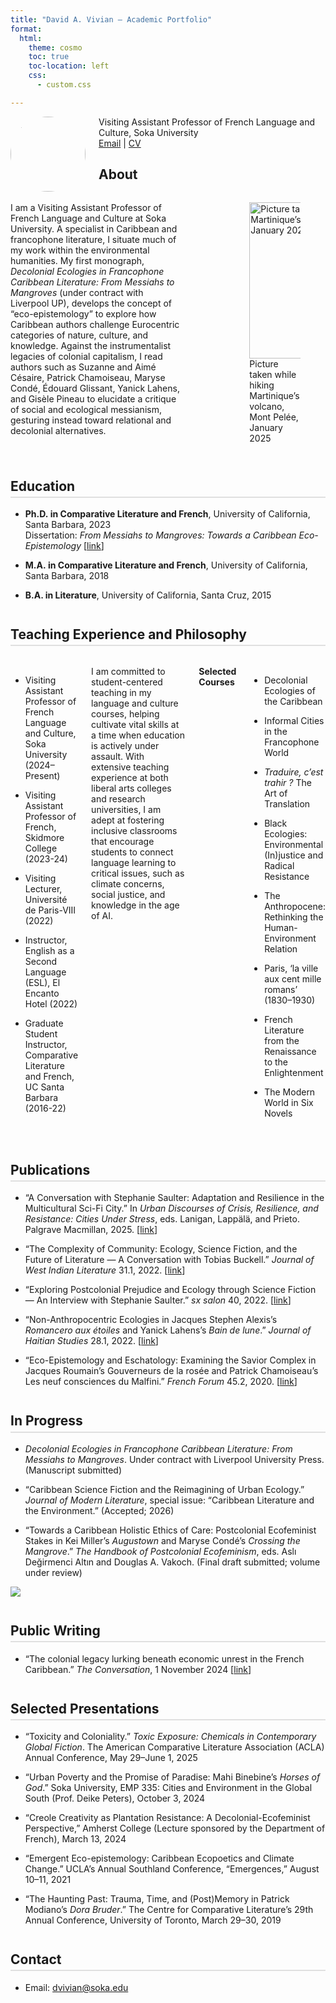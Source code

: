 ```yaml
---
title: "David A. Vivian — Academic Portfolio"
format:
  html:
    theme: cosmo
    toc: true
    toc-location: left
    css: 
      - custom.css

---
```


![](data/imgs/headshot.png){fig-align="left" width=120px style="border-radius: 50%; margin-right: 1.5em; float: left;"}
 
Visiting Assistant Professor of French Language and Culture, Soka University  
[Email](mailto:dvivian@soka.edu) | [CV](CV_September2025_VIVIAN.pdf)


## About
::: columns
:::: {.column width="60%"}
I am a Visiting Assistant Professor of French Language and Culture at Soka University. A specialist in Caribbean and francophone literature, I situate much of my work within the environmental humanities. My first monograph, _Decolonial Ecologies in Francophone Caribbean Literature: From Messiahs to Mangroves_ (under contract with Liverpool UP), develops the concept of “eco-epistemology” to explore how Caribbean authors challenge Eurocentric categories of nature, culture, and knowledge. Against the instrumentalist legacies of colonial capitalism, I read authors such as Suzanne and Aimé Césaire, Patrick Chamoiseau, Maryse Condé, Édouard Glissant, Yanick Lahens, and Gisèle Pineau to elucidate a critique of social and ecological messianism, gesturing instead toward relational and decolonial alternatives.
::::

::: {.column width="5%"}
:::

:::: {.column width="35%"}
![Picture taken while hiking Martinique’s volcano, Mont Pelée, January 2025](data/imgs/martinique-volcano.png){fig-align="center" width=250px}
::::
:::


## Education {.section-title}

- **Ph.D. in Comparative Literature and French**, University of California, Santa Barbara, 2023  
  Dissertation: _From Messiahs to Mangroves: Towards a Caribbean Eco-Epistemology_ [[link](https://www.proquest.com/openview/e0214c5582408015f9e7a6c24c6fdab8/1?pq-origsite=gscholar&cbl=18750&diss=y)]

- **M.A. in Comparative Literature and French**, University of California, Santa Barbara, 2018

- **B.A. in Literature**, University of California, Santa Cruz, 2015


## Teaching Experience and Philosophy {.section-title}

::: columns
- Visiting Assistant Professor of French Language and Culture, Soka University (2024–Present)  
 
- Visiting Assistant Professor of French, Skidmore College (2023-24)  

- Visiting Lecturer, Université de Paris-VIII (2022)

- Instructor, English as a Second Language (ESL), El Encanto Hotel (2022)
  
- Graduate Student Instructor, Comparative Literature and French, UC Santa Barbara (2016-22)

I am committed to student-centered teaching in my language and culture courses, helping cultivate vital skills at a time when education is actively under assault. With extensive teaching experience at both liberal arts colleges and research universities, I am adept at fostering inclusive classrooms that encourage students to connect language learning to critical issues, such as climate concerns, social justice, and knowledge in the age of AI.

**Selected Courses**

- Decolonial Ecologies of the Caribbean

- Informal Cities in the Francophone World

- _Traduire, c’est trahir ?_ The Art of Translation

- Black Ecologies: Environmental (In)justice and Radical Resistance

- The Anthropocene: Rethinking the Human-Environment Relation

- Paris, ‘la ville aux cent mille romans’ (1830–1930)

- French Literature from the Renaissance to the Enlightenment

- The Modern World in Six Novels


:::


## Publications {.section-title}

- "A Conversation with Stephanie Saulter: Adaptation and Resilience in the Multicultural Sci-Fi City." In _Urban Discourses of Crisis, Resilience, and Resistance: Cities Under Stress_, eds. Lanigan, Lappälä, and Prieto. Palgrave Macmillan, 2025. [[link](https://link.springer.com/chapter/10.1007/978-3-031-86897-9_4)]

- "The Complexity of Community: Ecology, Science Fiction, and the Future of Literature — A Conversation with Tobias Buckell." _Journal of West Indian Literature_ 31.1, 2022. [[link](https://www.proquest.com/openview/c1012f2d699d34912c9426d8b0d1e49d/1?pq-origsite=gscholar&cbl=43885)]

- "Exploring Postcolonial Prejudice and Ecology through Science Fiction — An Interview with Stephanie Saulter." _sx salon_ 40, 2022. [[link](https://smallaxe.net/sxsalon/discussions/exploring-postcolonial-prejudice-and-ecology-through-science-fiction)]

- "Non-Anthropocentric Ecologies in Jacques Stephen Alexis’s _Romancero aux étoiles_ and Yanick Lahens’s _Bain de lune_." _Journal of Haitian Studies_ 28.1, 2022. [[link](https://muse.jhu.edu/pub/422/article/885000/summary)]

- "Eco-Epistemology and Eschatology: Examining the Savior Complex in Jacques Roumain’s Gouverneurs de la rosée and Patrick Chamoiseau’s Les neuf consciences du Malfini." _French Forum_ 45.2, 2020. [[link](https://www.jstor.org/stable/27136232)]


## In Progress {.section-title}

- _Decolonial Ecologies in Francophone Caribbean Literature: From Messiahs to Mangroves_. Under contract with Liverpool University Press. (Manuscript submitted)

- "Caribbean Science Fiction and the Reimagining of Urban Ecology." _Journal of Modern Literature_, special issue: “Caribbean Literature and the Environment.” (Accepted; 2026)

- "Towards a Caribbean Holistic Ethics of Care: Postcolonial Ecofeminist Stakes in Kei Miller’s _Augustown_ and Maryse Condé’s _Crossing the Mangrove_." _The Handbook of Postcolonial Ecofeminism_, eds. Aslı Değirmenci Altın and Douglas A. Vakoch. (Final draft submitted; volume under review)

::: {.column-page}
![](data/imgs/bog.png)
:::


## Public Writing {.section-title}

- "The colonial legacy lurking beneath economic unrest in the French Caribbean." _The Conversation_, 1 November 2024 [[link](https://theconversation.com/the-colonial-legacy-lurking-beneath-economic-unrest-in-the-french-caribbean-242460)]


## Selected Presentations {.section-title}

- "Toxicity and Coloniality." _Toxic Exposure: Chemicals in Contemporary Global Fiction_. The American Comparative Literature Association (ACLA) Annual Conference, May 29–June 1, 2025

- "Urban Poverty and the Promise of Paradise: Mahi Binebine’s _Horses of God_." Soka University, EMP 335: Cities and Environment in the Global South (Prof. Deike Peters), October 3, 2024

- "Creole Creativity as Plantation Resistance: A Decolonial-Ecofeminist Perspective," Amherst College (Lecture sponsored by the Department of French), March 13, 2024

- "Emergent Eco-epistemology: Caribbean Ecopoetics and Climate Change." UCLA’s Annual Southland Conference, “Emergences,” August 10–11, 2021

- "The Haunting Past: Trauma, Time, and (Post)Memory in Patrick Modiano’s _Dora Bruder_." The Centre for Comparative Literature’s 29th Annual Conference, University of Toronto, March 29–30, 2019



## Contact {.section-title}

- Email: [dvivian@soka.edu](mailto:dvivian@soka.edu)

<style>
.section-title {
  margin-top: 2em;
  border-bottom: 2px solid #e0e0e0;
  padding-bottom: 0.2em;
}
</style>
